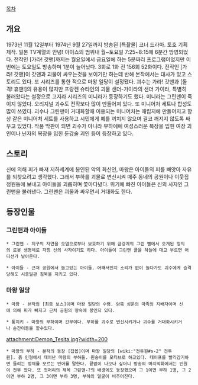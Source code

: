 [[목차]]
== 개요 ==
1973년 11월 12일부터 1974년 9월 27일까지 방송된 [특촬물] 코너 드라마. 토호 기획 제작. 일본 TV계열의 안녕! 아이쇼의 범위내 월~토요일 7:25~8:15에 6분간 방영되었다. 전작인 [가라! 갓맨]까지는 월요일에서 금요일에 하는 5분짜리 프로그램이었지만 이번에는 토요일도 방송하며 1분이 늘어났다. 3회로 1화 전 156회 52화이다. 전작인 [가라! 갓맨]이 갓맨과 괴물이 싸우는것을 보이기만 하는데 반해 본작에서는 대사가 있고 스토리도 있다. 또 시리즈를 통한 적으로 마왕 일당이 설정됐다. 괴수는 가라! 갓맨과 [돌격! 휴맨!]의 유용이 많지만 프랑켄 슈타인의 괴물 샌더-가이라의 샌더 가이라, 특별히 불러왔다는 설정으로 고지라 시리즈의 미니라가 등장하기도 했다. 미니라는 그린맨이 죽이지 않았다. 오리지널 괴수도 전작보다 많이 만들어져 있다. 또 미니어처 세트나 합성도 많이 쓰였다. 괴수나 그린맨이 거대화할때 이용되는 미니어처는 매립지에 만들어지고 항상 같은 미니어처 세트를 사용하고 시민에게 폐를 끼치지 않으며 결코 깨지지 않도록 싸우고 있었다. 작품 막판이 되면 괴수가 아니라 부하에에 여성스러운 복장을 입힌 여장 괴인이나 닌자의 복장을 입힌 둔갑술 괴인 등이 등장하고 있다.

== 스토리 ==
신에 의해 피가 빠져 지하세계에 봉인된 악의 화신인, 마왕은 아이들의 피를 빼앗아 자유를 되찾으려고 생각했다. 그래서 부하를 괴물로 변신시켜 매주 동네의 공원이나 이웃집 정원등에 보내고 아이들을 괴롭히며 쫓아다녔다. 위기에 빠진 아이들은 신의 사자인 그린맨을 불러낸다. 그린맨은 괴물과 싸우면서 거대화도 한다.

== 등장인물 ==
=== 그린맨과 아이들 ===
 * 그린맨 - 지구의 자연을 오염으로부터 보호하기 위해 금강계의 그린 별에서 오게된 정의의 로봇 생명체로 자칭 신의 사자이기도 하다. 아이들이 그린맨 콜을 하늘에 대고 부르면 어디선가 날아온다.

 * 아이들 - 근처 공원에서 놀고있는 아이들. 어째서인지 소리가 없이 놀다가도 괴수에게 습격당해도 시종일관 침묵을 지키고 있다. 

=== 마왕 일당 ===
 * 마왕 - 본작의 [최종 보스]이며 마왕 일당의 수령. 암흑 성운의 마족의 지배자이며 신에 의해 피가 빠지고 근처 공원의 땅속에 봉인되 있다. 

 * 통치키 - 마왕의 부하이며 간부이다. 부하를 괴수로 변신시키거나 괴수를 거대화시키거나 순간이동을 할수있다. 

attachment:Demon_Tesita.jpg?width=200
 * 마왕의 부하 - 본작의 등장 [잡몹]이며 마왕 일당의 [wiki:"전투원#s-2" 전투원]. 흙 인형에서 태어난 마왕의 부하들. 원숭이를 모티브로 하고있다. 테이프를 빨리감기하면 들리는 정체를 모르는 언어를 말한다. 끝없이 나오나 싶더니 방송의 마지막화에서는 인원이 전부 왔다. 또 첫머리의 제목 그린맨-?의 배경에도 등장했으며 그 1이면 부하 1명, 그 2이면 부하 2명, 그 3이면 부하 3명, 부하의 얼굴이 비추어진다. 
